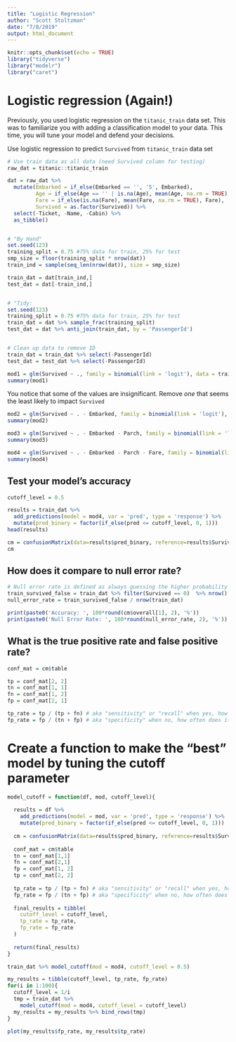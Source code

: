 ```yaml
---
title: "Logistic Regression"
author: "Scott Stoltzman"
date: "7/8/2019"
output: html_document
---
```


```r
knitr::opts_chunk$set(echo = TRUE)
library("tidyverse")
library("modelr")
library("caret")
```

# Logistic regression (Again!)

Previously, you used logistic regression on the `titanic_train` data set. This was to familiarize you with adding a classification model to your data. This time, you will tune your model and defend your decisions.

Use logistic regression to predict `Survived` from `titanic_train` data set
```r
# Use train data as all data (need Survived column for testing)
raw_dat = titanic::titanic_train

dat = raw_dat %>% 
  mutate(Embarked = if_else(Embarked == '', 'S', Embarked),
         Age = if_else(Age == '' | is.na(Age), mean(Age, na.rm = TRUE), Age),
         Fare = if_else(is.na(Fare), mean(Fare, na.rm = TRUE), Fare),
         Survived = as.factor(Survived)) %>%
  select(-Ticket, -Name, -Cabin) %>%
  as_tibble()


# "By Hand"
set.seed(123)
training_split = 0.75 #75% data for train, 25% for test
smp_size = floor(training_split * nrow(dat))
train_ind = sample(seq_len(nrow(dat)), size = smp_size)

train_dat = dat[train_ind,]
test_dat = dat[-train_ind,]


# "Tidy:
set.seed(123)
training_split = 0.75 #75% data for train, 25% for test
train_dat = dat %>% sample_frac(training_split)
test_dat = dat %>% anti_join(train_dat, by = 'PassengerId')


# Clean up data to remove ID
train_dat = train_dat %>% select(-PassengerId)
test_dat = test_dat %>% select(-PassengerId)
```

```r
mod1 = glm(Survived ~ ., family = binomial(link = 'logit'), data = train_dat)
summary(mod1)
```

You notice that some of the values are insignificant. Remove *one* that seems the least likely to impact `Survived`
```r
mod2 = glm(Survived ~ . - Embarked, family = binomial(link = 'logit'), data = train_dat)
summary(mod2)
```


```r
mod3 = glm(Survived ~ . - Embarked - Parch, family = binomial(link = 'logit'), data = train_dat)
summary(mod3)
```


```r
mod4 = glm(Survived ~ . - Embarked - Parch - Fare, family = binomial(link = 'logit'), data = train_dat)
summary(mod4)
```


## Test your model's accuracy
```r
cutoff_level = 0.5

results = train_dat %>%
  add_predictions(model = mod4, var = 'pred', type = 'response') %>%
  mutate(pred_binary = factor(if_else(pred <= cutoff_level, 0, 1)))
head(results)
```


```r
cm = confusionMatrix(data=results$pred_binary, reference=results$Survived)
cm
```


## How does it compare to null error rate?

```r
# Null error rate is defined as always guessing the higher probability (in this case, did not survive)
train_survived_false = train_dat %>% filter(Survived == 0)  %>% nrow()
null_error_rate = train_survived_false / nrow(train_dat)

print(paste0('Accuracy: ', 100*round(cm$overall[1], 2), '%'))
print(paste0('Null Error Rate: ', 100*round(null_error_rate, 2), '%'))
```

## What is the true positive rate and false positive rate?
```r
conf_mat = cm$table

tp = conf_mat[2, 2]
tn = conf_mat[1, 1]
fn = conf_mat[1, 2]
fp = conf_mat[2, 1]

tp_rate = tp / (tp + fn) # aka "sensitivity" or "recall" when yes, how often does it predict yes?
fp_rate = fp / (tn + fp) # aka "specificity" when no, how often does it predict yes?

```

# Create a function to make the "best" model by tuning the cutoff parameter
```r
model_cutoff = function(df, mod, cutoff_level){ 
  
  results = df %>%
    add_predictions(model = mod, var = 'pred', type = 'response') %>%
    mutate(pred_binary = factor(if_else(pred <= cutoff_level, 0, 1)))
  
  cm = confusionMatrix(data=results$pred_binary, reference=results$Survived)
  
  conf_mat = cm$table
  tn = conf_mat[1,1]
  fn = conf_mat[2,1]
  fp = conf_mat[1, 2] 
  tp = conf_mat[2, 2]
  
  tp_rate = tp / (tp + fn) # aka "sensitivity" or "recall" when yes, how often does it predict yes?
  fp_rate = fp / (tn + fp) # aka "specificity" when no, how often does it predict yes?
  
  final_results = tibble(
    cutoff_level = cutoff_level,
    tp_rate = tp_rate,
    fp_rate = fp_rate
  )
  
  return(final_results)
}
```

```r
train_dat %>% model_cutoff(mod = mod4, cutoff_level = 0.5)
```

```r
my_results = tibble(cutoff_level, tp_rate, fp_rate)
for(i in 1:100){
  cutoff_level = 1/i
  tmp = train_dat %>% 
    model_cutoff(mod = mod4, cutoff_level = cutoff_level)
  my_results = my_results %>% bind_rows(tmp)
}
```

```r
plot(my_results$fp_rate, my_results$tp_rate)
```


